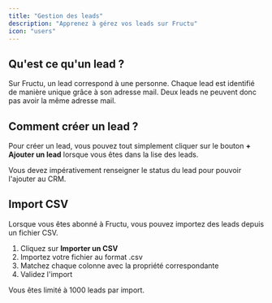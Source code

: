 ```yaml
---
title: "Gestion des leads"
description: "Apprenez à gérez vos leads sur Fructu"
icon: "users"
---
```


## Qu'est ce qu'un lead ?

Sur Fructu, un lead correspond à une personne. Chaque lead est identifié de manière unique grâce à son adresse mail. Deux leads ne peuvent donc pas avoir la même adresse mail.

## Comment créer un lead ?

Pour créer un lead, vous pouvez tout simplement cliquer sur le bouton **\+ Ajouter un lead** lorsque vous êtes dans la lise des leads.

Vous devez impérativement renseigner le status du lead pour pouvoir l'ajouter au CRM.

## Import CSV

Lorsque vous êtes abonné à Fructu, vous pouvez importez des leads depuis un fichier CSV.

1. Cliquez sur **Importer un CSV**
2. Importez votre fichier au format .csv
3. Matchez chaque colonne avec la propriété correspondante
4. Validez l'import

<Warning>
  Vous êtes limité à 1000 leads par import.
</Warning>